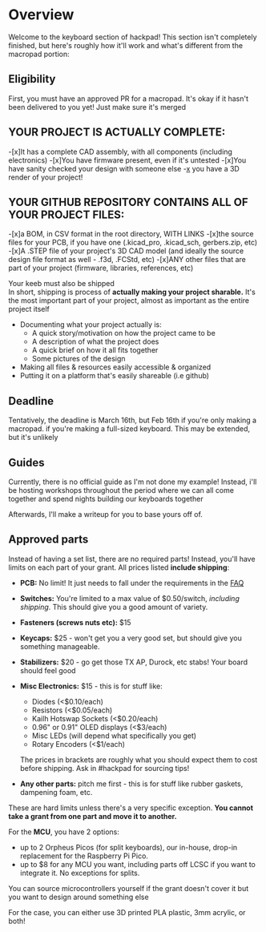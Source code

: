 # Overview

Welcome to the keyboard section of hackpad! This section isn't completely finished, but here's roughly how it'll work and what's different from the macropad portion:

## Eligibility
First, you must have an approved PR for a macropad. It's okay if it hasn't been delivered to you yet! Just make sure it's merged

## YOUR PROJECT IS ACTUALLY COMPLETE:
-[x]It has a complete CAD assembly, with all components (including electronics)
-[x]You have firmware present, even if it's untested
-[x]You have sanity checked your design with someone else
-[x](optional) you have a 3D render of your project!

## YOUR GITHUB REPOSITORY CONTAINS ALL OF YOUR PROJECT FILES:
-[x]a BOM, in CSV format in the root directory, WITH LINKS
-[x]the source files for your PCB, if you have one (.kicad_pro, .kicad_sch, gerbers.zip, etc)
-[x]A .STEP file of your project's 3D CAD model (and ideally the source design file format as well - .f3d, .FCStd, etc)
-[x]ANY other files that are part of your project (firmware, libraries, references, etc)

Your keeb must also be shipped\
In short, shipping is process of **actually making your project sharable.** It's the most important part of your project, almost as important as the entire project itself
- Documenting what your project actually is:
    - A quick story/motivation on how the project came to be
    - A description of what the project does
    - A quick brief on how it all fits together
    - Some pictures of the design
- Making all files & resources easily accessible & organized
- Putting it on a platform that's easily shareable (i.e github)

## Deadline
Tentatively, the deadline is March 16th, but Feb 16th if you're only making a macropad. if you're making a full-sized keyboard. This may be extended, but it's unlikely

## Guides
Currently, there is no official guide as I'm not done my example! Instead, i'll be hosting workshops throughout the period where we can all come together and spend nights building our keyboards together

Afterwards, I'll make a writeup for you to base yours off of.

## Approved parts
Instead of having a set list, there are no required parts! Instead, you'll have limits on each part of your grant. All prices listed **include shipping**:

- **PCB:** No limit! It just needs to fall under the requirements in the [FAQ](/faq)
- **Switches:** You're limited to a max value of $0.50/switch, *including shipping*. This should give you a good amount of variety.
- **Fasteners (screws nuts etc):** $15
- **Keycaps:** $25 - won't get you a very good set, but should give you something manageable.
- **Stabilizers:** $20 - go get those TX AP, Durock, etc stabs! Your board should feel good
- **Misc Electronics:** $15 - this is for stuff like:
    - Diodes (\<$0.10/each)
    - Resistors (\<$0.05/each)
    - Kailh Hotswap Sockets (\<$0.20/each)
    - 0.96" or 0.91" OLED displays (\<$3/each)
    - Misc LEDs (will depend what specifically you get)
    - Rotary Encoders (\<$1/each)

    The prices in brackets are roughly what you should expect them to cost before shipping. Ask in #hackpad for sourcing tips!
- **Any other parts:** pitch me first - this is for stuff like rubber gaskets, dampening foam, etc.

These are hard limits unless there's a very specific exception. **You cannot take a grant from one part and move it to another.**

For the **MCU**, you have 2 options:
- up to 2 Orpheus Picos (for split keyboards), our in-house, drop-in replacement for the Raspberry Pi Pico.
- up to $8 for any MCU you want, including parts off LCSC if you want to integrate it. No exceptions for splits. 

You can source microcontrollers yourself if the grant doesn't cover it but you want to design around something else

For the case, you can either use 3D printed PLA plastic, 3mm acrylic, or both!



